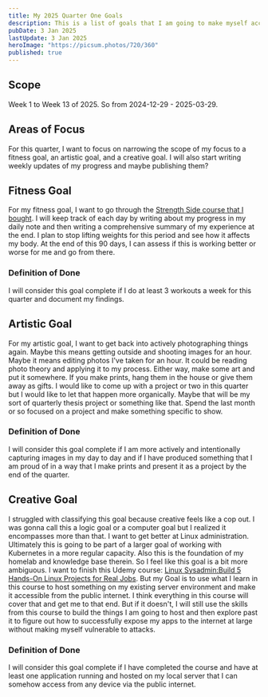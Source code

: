 ```yaml
---
title: My 2025 Quarter One Goals
description: This is a list of goals that I am going to make myself accountable for in the first quarter of 2025.
pubDate: 3 Jan 2025
lastUpdate: 3 Jan 2025
heroImage: "https://picsum.photos/720/360"
published: true
---
```


## Scope

Week 1 to Week 13 of 2025. So from 2024-12-29 - 2025-03-29.

## Areas of Focus

For this quarter, I want to focus on narrowing the scope of my focus to a fitness goal, an artistic goal, and a creative goal. I will also start writing weekly updates of my progress and maybe publishing them?

## Fitness Goal

For my fitness goal, I want to go through the [Strength Side course that I bought](https://strengthside.com/apps/my/courses/list?course=movestrongnow&lesson=Schedule_114287). I will keep track of each day by writing about my progress in my daily note and then writing a comprehensive summary of my experience at the end. I plan to stop lifting weights for this period and see how it affects my body. At the end of this 90 days, I can assess if this is working better or worse for me and go from there.

### Definition of Done

I will consider this goal complete if I do at least 3 workouts a week for this quarter and document my findings.

## Artistic Goal

For my artistic goal, I want to get back into actively photographing things again. Maybe this means getting outside and shooting images for an hour. Maybe it means editing photos I've taken for an hour. It could be reading photo theory and applying it to my process. Either way, make some art and put it somewhere. If you make prints, hang them in the house or give them away as gifts. I would like to come up with a project or two in this quarter but I would like to let that happen more organically. Maybe that will be my sort of quarterly thesis project or something like that. Spend the last month or so focused on a project and make something specific to show.

### Definition of Done

I will consider this goal complete if I am more actively and intentionally capturing images in my day to day and if I have produced something that I am proud of in a way that I make prints and present it as a project by the end of the quarter.

## Creative Goal

I struggled with classifying this goal because creative feels like a cop out. I was gonna call this a logic goal or a computer goal but I realized it encompasses more than that. I want to get better at Linux administration. Ultimately this is going to be part of a larger goal of working with Kubernetes in a more regular capacity. Also this is the foundation of my homelab and knowledge base therein. So I feel like this goal is a bit more ambiguous. I want to finish this Udemy course: [Linux Sysadmin:Build 5 Hands-On Linux Projects for Real Jobs](https://www.udemy.com/course/linux-administration-build-hands-on-linux-projects/). But my Goal is to use what I learn in this course to host something on my existing server environment and make it accessible from the public internet. I think everything in this course will cover that and get me to that end. But if it doesn't, I will still use the skills from this course to build the things I am going to host and then explore past it to figure out how to successfully expose my apps to the internet at large without making myself vulnerable to attacks.

### Definition of Done

I will consider this goal complete if I have completed the course and have at least one application running and hosted on my local server that I can somehow access from any device via the public internet.
